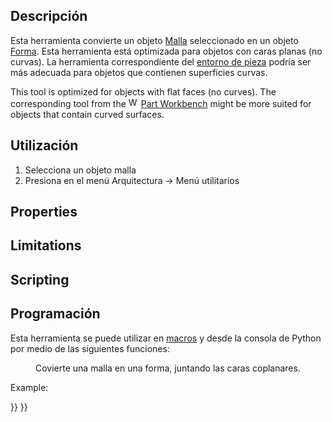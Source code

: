 <languages/>

<div class="mw-translate-fuzzy">
{{docnav/es
|[[Arch_SplitMesh|Split Mesh]]
|[[Arch_SelectNonSolidMeshes|Select non-solid meshes]]
|[[Arch_Workbench|Arch]]
|IconL=Arch_SplitMesh.svg
|IconC=Workbench_Arch.svg
|IconR=Arch_SelectNonSolidMeshes.png
}}
</div>

{{VeryImportantMessage|THIS COMMAND IS PART OF THE INTEGRATED [[BIM_Workbench|BIM WORKBENCH]] IN V1.0<br>
This page has been updated for that version.}}

<div class="mw-translate-fuzzy">
{{GuiCommand/es
|Name=Arch MeshToShape|Name/es=Arch Malla a forma
|MenuLocation=Arquitectura → Utilidades → Malla a forma
|Workbenches=[[Arch_Workbench/es|Arquitectura]]
|SeeAlso=[[Arch SplitMesh/es|Arch SplitMesh/es]], [[Arch RemoveShape/es|Eliminar forma]]
}}
</div>

<span id="Description"></span>
==Descripción==

<div class="mw-translate-fuzzy">
Esta herramienta convierte un objeto [[Mesh_Workbench/es|Malla]] seleccionado en un objeto [[Part_Workbench/es|Forma]]. Esta herramienta está optimizada para objetos con caras planas (no curvas). La herramienta correspondiente del [[Part_Workbench/es|entorno de pieza]] podría ser más adecuada para objetos que contienen superficies curvas.
</div>

This tool is optimized for objects with flat faces (no curves). The corresponding tool {{Button|[[File:Part_ShapeFromMesh.svg|16px]] [[Part_ShapeFromMesh|Part ShapeFromMesh]]}} from the [[Image:Workbench_Part.svg|16px]] [[Part_Workbench|Part Workbench]] might be more suited for objects that contain curved surfaces.

<span id="Usage"></span>
==Utilización==

<div class="mw-translate-fuzzy">
# Selecciona un objeto malla
# Presiona {{KEY|[[Image:Arch MeshToShape.png|16px]] '''Malla a forma'''}} en el menú Arquitectura → Menú utilitarios
</div>

==Properties==

==Limitations==

==Scripting==

<div class="mw-translate-fuzzy">
==Programación==
</div>

<div class="mw-translate-fuzzy">
Esta herramienta se puede utilizar en [[macros/es|macros]] y desde la consola de Python por medio de las siguientes funciones:
</div>

{{Code|code=
new_obj = meshToShape(obj, mark=True, fast=True, tol=0.001, flat=False, cut=True)
}}

<div class="mw-translate-fuzzy">
: Covierte una malla en una forma, juntando las caras coplanares.
</div>

Example:

{{Code|code=
import Arch, Mesh, BuildRegularGeoms

Box = FreeCAD.ActiveDocument.addObject("Mesh::Cube", "Cube")
Box.Length = 1000
Box.Width = 2000
Box.Height = 1000
FreeCAD.ActiveDocument.recompute()

new_obj = Arch.meshToShape(Box)
}}


<div class="mw-translate-fuzzy">
{{docnav/es
|[[Arch_SplitMesh|Split Mesh]]
|[[Arch_SelectNonSolidMeshes|Select non-solid meshes]]
|[[Arch_Workbench|Arch]]|IconL=Arch_SplitMesh.svg
|IconC=Workbench_Arch.svg
|IconR=Arch_SelectNonSolidMeshes.png
}}
</div>

{{BIM_Tools_navi{{#translation:}}}}
{{Userdocnavi{{#translation:}}}}